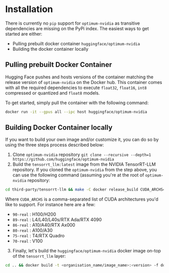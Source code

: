 <!--Copyright 2023 The HuggingFace Team. All rights reserved.

Licensed under the Apache License, Version 2.0 (the "License"); you may not use this file except in compliance with
the License. You may obtain a copy of the License at

http://www.apache.org/licenses/LICENSE-2.0

Unless required by applicable law or agreed to in writing, software distributed under the License is distributed on
an "AS IS" BASIS, WITHOUT WARRANTIES OR CONDITIONS OF ANY KIND, either express or implied. See the License for the
specific language governing permissions and limitations under the License.
-->

# Installation

There is currently no `pip` support for `optimum-nvidia` as transitive dependencies are missing on the PyPi index.
The easiest ways to get started are either:
- Pulling prebuilt docker container `huggingface/optimum-nvidia`
- Building the docker container locally


## Pulling prebuilt Docker Container

Hugging Face pushes and hosts versions of the container matching the release version of `optimum-nvidia` on the Docker hub.
This container comes with all the required dependencies to execute `float32`, `float16`, `int8` compressed or quantized and `float8` models.

To get started, simply pull the container with the following command:
```bash
docker run -it --gpus all --ipc host huggingface/optimum-nvidia
```

## Building Docker Container locally

If you want to build your own image and/or customize it, you can do so by using the three steps process described below:

1. Clone `optimum-nvidia` repository `git clone --recursive --depth=1 https://github.com/huggingface/optimum-nvidia`
2. Build the `tensorrt_llm:latest` image from the NVIDIA TensorRT-LLM repository. If you cloned the `optimum-nvidia` from
the step above, you can use the following command (assuming you're at the root of `optimum-nvidia` repository:

```bash
cd third-party/tensorrt-llm && make -C docker release_build CUDA_ARCHS="<TARGET_SM>-real"
```

Where `CUDA_ARCHS` is a comma-separated list of CUDA architectures you'd like to support.
For instance here are a few:
- `90-real` : H100/H200
- `89-real` : L4/L40/L40s/RTX Ada/RTX 4090
- `86-real` : A10/A40/RTX Ax000
- `80-real` : A100/A30
- `75-real` : T4/RTX Quadro
- `70-real` : V100

3. Finally, let's build the `huggingface/optimum-nvidia` docker image on-top of the `tensorrt_llm` layer:

```bash
cd .. && docker build -t <organisation_name/image_name>:<version> -f docker/Dockerfile .
```
